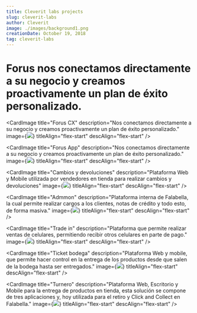 ```yaml
---
title: Cleverit labs projects
slug: cleverit-labs
author: Cleverit
image: ./images/background1.png
creationDate: October 19, 2018
tag: cleverit-labs
---
```



# Forus nos conectamos directamente a su negocio y creamos proactivamente un plan de éxito personalizado.

<div id="projects" style={{ display: 'flex', flexWrap: 'wrap', width: '100%' }}>

<CardImage
  title="Forus CX"
  description="Nos conectamos directamente a su negocio y creamos proactivamente un plan de éxito personalizado."
  image={<img src={contrataciones} />}
  titleAlign="flex-start"
  descAlign="flex-start"
/>

<CardImage
  title="Forus App"
  description="Nos conectamos directamente a su negocio y creamos proactivamente un plan de éxito personalizado."
  image={<img src={ventaguiada} />}
  titleAlign="flex-start"
  descAlign="flex-start"
/>

<CardImage
  title="Cambios y devoluciones"
  description="Plataforma Web y Mobile utilizada por vendedores en tienda para realizar cambios y devoluciones"
  image={<img src={contrataciones} />}
  titleAlign="flex-start"
  descAlign="flex-start"
/>

<CardImage
  title="Admmon"
  description="Plataforma interna de Falabella, la cual permite realizar cargos a los clientes, notas de crédito y todo esto, de forma masiva."
  image={<img src={contrataciones} />}
  titleAlign="flex-start"
  descAlign="flex-start"
/>

<CardImage
  title="Trade in"
  description="Plataforma que permite realizar ventas de celulares, permitiendo recibir otros celulares en parte de pago."
  image={<img src={contrataciones} />}
  titleAlign="flex-start"
  descAlign="flex-start"
/>

<CardImage
  title="Ticket bodega"
  description="Plataforma Web y mobile, que permite hacer control en la entrega de los productos desde que salen de la bodega hasta ser entregados."
  image={<img src={contrataciones} />}
  titleAlign="flex-start"
  descAlign="flex-start"
/>

<CardImage
  title="Turnero"
  description="Plataforma Web, Escritorio y Mobile para la entrega de productos en tienda, esta solución se compone de tres aplicaciones y, hoy utilizada para el retiro y Click and Collect en Falabella."
  image={<img src={contrataciones} />}
  titleAlign="flex-start"
  descAlign="flex-start"
/>

</div>
